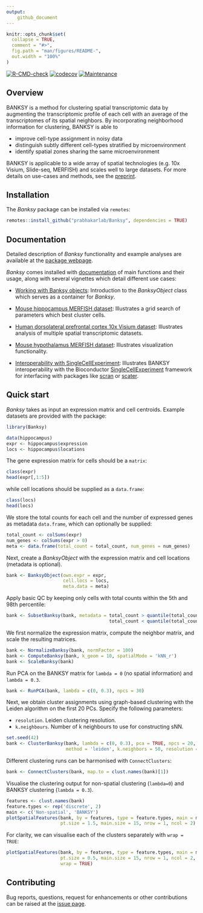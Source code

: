 ```yaml
---
output: 
    github_document
---
```


<!-- README.md is generated from README.Rmd. Please edit that file -->

```r
knitr::opts_chunk$set(
  collapse = TRUE,
  comment = "#>",
  fig.path = "man/figures/README-",
  out.width = "100%"
)
```

<!-- badges: start -->
[![R-CMD-check](https://github.com/jleechung/Banksy/actions/workflows/R-CMD-check.yaml/badge.svg)](https://github.com/jleechung/Banksy/actions/workflows/R-CMD-check.yaml)
[![codecov](https://codecov.io/gh/jleechung/Banksy/branch/main/graph/badge.svg?token=OZZK4EDVH9)](https://codecov.io/gh/jleechung/Banksy)
[![Maintenance](https://img.shields.io/badge/Maintained%3F-yes-green.svg)](https://github.com/jleechung/Banksy/graphs/commit-activity)
<!-- badges: end -->

## Overview

BANKSY is a method for clustering spatial transcriptomic data by augmenting the
transcriptomic profile of each cell with an average of the transcriptomes of its
spatial neighbors. By incorporating neighborhood information for clustering, 
BANKSY is able to

- improve cell-type assignment in noisy data
- distinguish subtly different cell-types stratified by microenvironment
- identify spatial zones sharing the same microenvironment

BANKSY is applicable to a wide array of spatial technologies (e.g. 10x Visium, 
Slide-seq, MERFISH) and scales well to large datasets. For more details on 
use-cases and methods, see the [preprint](). 

## Installation

The *Banksy* package can be installed via `remotes`:

```r
remotes::install_github("prabhakarlab/Banksy", dependencies = TRUE)
```

## Documentation

Detailed description of *Banksy* functionality and example analyses are available
at the [package webpage](https://prabhakarlab.github.io/Banksy/). 

*Banksy* comes installed with [documentation]() of main functions and their 
usage, along with several vignettes which detail different use cases:

* [Working with Banksy objects](https://prabhakarlab.github.io/Banksy/reference/index.html):
  Introduction to the *BanksyObject* class which serves as a container for 
  *Banksy*.  
  
* [Mouse hippocampus MERFISH dataset](https://prabhakarlab.github.io/Banksy/hippocampus-analysis.html):
  Illustrates a grid search of parameters which best cluster cells.  

* [Human dorsolateral prefrontal cortex 10x Visium dataset](https://prabhakarlab.github.io/Banksy/dlpfc-analysis.html):
  Illustrates analysis of multiple spatial transcriptomic datasets.

* [Mouse hypothalamus MERFISH dataset](https://prabhakarlab.github.io/Banksy/hypothalamus-analysis.html):
  Illustrates visualization functionality.
  
* [Interoperability with SingleCellExperiment](https://prabhakarlab.github.io/Banksy/single-cell-exp.html):
  Illustrates BANKSY interoperability with the Bioconductor
  [SingleCellExperiment](https://bioconductor.org/packages/release/bioc/html/SingleCellExperiment.html)
  framework for interfacing with packages like [scran](https://bioconductor.org/packages/release/bioc/html/scran.html) 
  or [scater](https://bioconductor.org/packages/release/bioc/html/scater.html).

## Quick start

*Banksy* takes as input an expression matrix and cell centroids. Example 
datasets are provided with the package:

```r
library(Banksy)

data(hippocampus)
expr <- hippocampus$expression
locs <- hippocampus$locations
```

The gene expression matrix for cells should be a `matrix`:

```r
class(expr)
head(expr[,1:5])
```

while cell locations should be supplied as a `data.frame`:

```r
class(locs)
head(locs)
```

We store the total counts for each cell and the number of expressed genes as 
metadata `data.frame`, which can optionally be supplied:

```r
total_count <- colSums(expr)
num_genes <- colSums(expr > 0)
meta <- data.frame(total_count = total_count, num_genes = num_genes)
```

Next, create a *BanksyObject* with the expression matrix and cell locations 
(metadata is optional).

```r
bank <- BanksyObject(own.expr = expr,
                     cell.locs = locs,
                     meta.data = meta)
```

Apply basic QC by keeping only cells with total counts within the 5th and 98th 
percentile:

```r
bank <- SubsetBanksy(bank, metadata = total_count > quantile(total_count, 0.05) &
                                      total_count < quantile(total_count, 0.98))
```

We first normalize the expression matrix, compute the neighbor matrix, and 
scale the resulting matrices.

```r
bank <- NormalizeBanksy(bank, normFactor = 100)
bank <- ComputeBanksy(bank, k_geom = 10, spatialMode = 'kNN_r')
bank <- ScaleBanksy(bank)
```

Run PCA on the BANKSY matrix for `lambda = 0` (no spatial information) 
and `lambda = 0.3`. 

```r
bank <- RunPCA(bank, lambda = c(0, 0.3), npcs = 30)
```

Next, we obtain cluster assignments using graph-based clustering with the Leiden
algorithm on the first 20 PCs. Specify the following parameters:

* `resolution`. Leiden clustering resolution.  
* `k.neighbours`. Number of k neighbours to use for constructing sNN.

```r
set.seed(42)
bank <- ClusterBanksy(bank, lambda = c(0, 0.3), pca = TRUE, npcs = 20,
                      method = 'leiden', k.neighbors = 50, resolution = 1.2)
```

Different clustering runs can be harmonised with `ConnectClusters`:

```r
bank <- ConnectClusters(bank, map.to = clust.names(bank)[1])
``` 

Visualise the clustering output for non-spatial clustering (`lambda=0`) and 
BANKSY clustering (`lambda = 0.3`). 

```r
features <- clust.names(bank)
feature.types <- rep('discrete', 2)
main <- c('Non-spatial', 'BANKSY')
plotSpatialFeatures(bank, by = features, type = feature.types, main = main, 
                    pt.size = 1.5, main.size = 15, nrow = 1, ncol = 2)
```

For clarity, we can visualise each of the clusters separately with `wrap = TRUE`:

```r
plotSpatialFeatures(bank, by = features, type = feature.types, main = main, 
                    pt.size = 0.5, main.size = 15, nrow = 1, ncol = 2, 
                    wrap = TRUE)
``` 

## Contributing

Bug reports, questions, request for enhancements or other contributions can be 
raised at the [issue page](https://github.com/prabhakarlab/Banksy/issues). 
